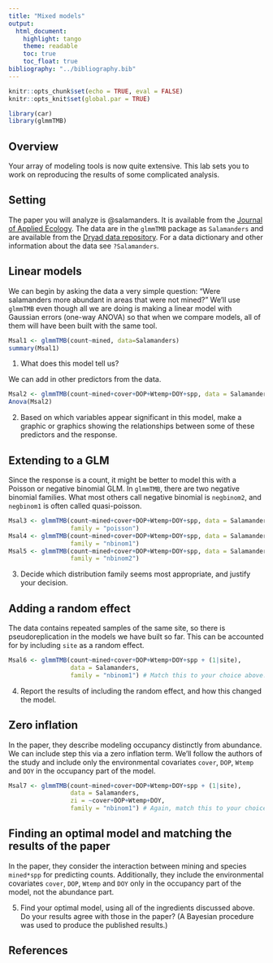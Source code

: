 ```yaml
---
title: "Mixed models"
output: 
  html_document:
    highlight: tango
    theme: readable
    toc: true
    toc_float: true
bibliography: "../bibliography.bib"   
---
```


```r
knitr::opts_chunk$set(echo = TRUE, eval = FALSE)
knitr::opts_knit$set(global.par = TRUE)
```

```r
library(car)
library(glmmTMB)
```


## Overview

Your array of modeling tools is now quite extensive. This lab sets you to work on reproducing the results of some complicated analysis.

## Setting

The paper you will analyze is @salamanders. It is available from the [Journal of Applied Ecology](https://besjournals.onlinelibrary.wiley.com/doi/epdf/10.1111/1365-2664.12585). The data are in the `glmmTMB` package as `Salamanders` and are available from the [Dryad data repository](https://datadryad.org/stash/dataset/doi:10.5061/dryad.5m8f6). For a data dictionary and other information about the data see `?Salamanders`.

## Linear models

We can begin by asking the data a very simple question: "Were salamanders more abundant in areas that were not mined?" We'll use `glmmTMB` even though all we are doing is making a linear model with Gaussian errors (one-way ANOVA) so that when we compare models, all of them will have been built with the same tool.

```r
Msal1 <- glmmTMB(count~mined, data=Salamanders)
summary(Msal1)
```

(@) What does this model tell us?

We can add in other predictors from the data.

```r
Msal2 <- glmmTMB(count~mined+cover+DOP+Wtemp+DOY+spp, data = Salamanders)
Anova(Msal2)
```
(@) Based on which variables appear significant in this model, make a graphic or graphics showing the relationships between some of these predictors and the response.

## Extending to a GLM

Since the response is a count, it might be better to model this with a Poisson or negative binomial GLM. In `glmmTMB`, there are two negative binomial families. What most others call negative binomial is `negbinom2`, and `negbinom1` is often called quasi-poisson.

```r
Msal3 <- glmmTMB(count~mined+cover+DOP+Wtemp+DOY+spp, data = Salamanders, 
                 family = "poisson")
Msal4 <- glmmTMB(count~mined+cover+DOP+Wtemp+DOY+spp, data = Salamanders, 
                 family = "nbinom1")
Msal5 <- glmmTMB(count~mined+cover+DOP+Wtemp+DOY+spp, data = Salamanders, 
                 family = "nbinom2")
```

(@) Decide which distribution family seems most appropriate, and justify your decision.

## Adding a random effect

The data contains repeated samples of the same site, so there is pseudoreplication in the models we have built so far. This can be accounted for by including `site` as a random effect.

```r
Msal6 <- glmmTMB(count~mined+cover+DOP+Wtemp+DOY+spp + (1|site), 
                 data = Salamanders, 
                 family = "nbinom1") # Match this to your choice above.
```

(@) Report the results of including the random effect, and how this changed the model.

## Zero inflation

In the paper, they describe modeling occupancy distinctly from abundance. We can include step this via a zero inflation term. We'll follow the authors of the study and include only the environmental covariates `cover`, `DOP`, `Wtemp` and `DOY` in the occupancy part of the model.

```r
Msal7 <- glmmTMB(count~mined+cover+DOP+Wtemp+DOY+spp + (1|site), 
                 data = Salamanders, 
                 zi = ~cover+DOP+Wtemp+DOY,
                 family = "nbinom1") # Again, match this to your choice above.
```

## Finding an optimal model and matching the results of the paper

In the paper, they consider the interaction between mining and species `mined*spp` for predicting counts. Additionally, they include the environmental covariates `cover`, `DOP`, `Wtemp` and `DOY` only in the occupancy part of the model, not the abundance part.

(@) Find your optimal model, using all of the ingredients discussed above. Do your results agree with those in the paper? (A Bayesian procedure was used to produce the published results.)

## References
